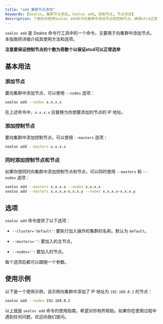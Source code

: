 ```yaml
---
title: "add 集群节点添加"
keywords: [Sealos, 集群节点添加, Sealos add, 控制节点, 节点添加]
description: 了解如何使用Sealos add命令向集群中添加节点和控制节点，确保etcd正常选举，掌握基本用法和选项。
---
```


`sealos add` 是 Sealos 命令行工具中的一个命令，主要用于向集群中添加节点。本指南将详细介绍其使用方法和选项。

**注意要保证控制节点的个数为奇数个以保证etcd可以正常选举**

## 基本用法

### 添加节点

要向集群中添加节点，可以使用 `--nodes` 选项：

```bash
sealos add --nodes x.x.x.x
```

在上述命令中，`x.x.x.x` 应替换为你想要添加的节点的 IP 地址。

### 添加控制节点

要向集群中添加控制节点，可以使用 `--masters` 选项：

```bash
sealos add --masters x.x.x.x
```

### 同时添加控制节点和节点

如果你想同时向集群中添加控制节点和节点，可以同时使用 `--masters` 和 `--nodes` 选项：

```bash
sealos add --masters x.x.x.x --nodes x.x.x.x
sealos add --masters x.x.x.x-x.x.x.y --nodes x.x.x.x-x.x.x.y
```

## 选项

`sealos add` 命令提供了以下选项：

- `--cluster='default'`: 要执行加入操作的集群的名称。默认为 `default`。

- `--masters=''`: 要加入的主节点。

- `--nodes=''`: 要加入的节点。

每个选项后都可以跟随一个参数。

## 使用示例

以下是一个使用示例，该示例向集群中添加了 IP 地址为 `192.168.0.2` 的节点：

```bash
sealos add --nodes 192.168.0.2
```

以上就是 `sealos add` 命令的使用指南，希望对你有所帮助。如果你在使用过程中遇到任何问题，欢迎向我们提问。
